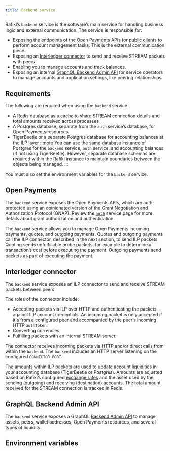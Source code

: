 ```yaml
---
title: Backend service
---
```



Rafiki’s <LinkOut href="https://github.com/interledger/rafiki/tree/main/packages/backend">`backend`</LinkOut> service is the software’s main service for handling business logic and external communication. The service is responsible for:

- Exposing the endpoints of the [Open Payments APIs](#open-payments) for public clients to perform account management tasks. This is the external communication piece.
- Exposing an [Interledger connector](#interledger-connector) to send and receive STREAM packets with peers.
- Enabling you to manage accounts and track balances.
- Exposing an internal [GraphQL Backend Admin API](#graphql-backend-admin-api) for service operators to manage accounts and application settings, like peering relationships.

## Requirements

The following are required when using the `backend` service.

- A Redis database as a cache to share STREAM connection details and total amounts received across processes
- A Postgres database, separate from the `auth` service’s database, for Open Payments resources
- TigerBeetle or a separate Postgres database for accounting balances at the ILP layer
  :::note
  You can use the same database instance of Postgres for the `backend` service, `auth` service, and accounting balances (if not using TigerBeetle). However, separate database schemas are required within the Rafiki instance to maintain boundaries between the objects being managed.
  :::

You must also set the environment variables for the `backend` service.

## Open Payments

The `backend` service exposes the Open Payments APIs, which are auth-protected using an opinionated version of the Grant Negotiation and Authorization Protocol (GNAP). Review the [`auth`](/integration/services/auth-service) service page for more details about grant authorization and authentication.

The `backend` service allows you to manage Open Payments <LinkOut href="https://openpayments.dev/introduction/op-concepts/#incoming-payment">incoming payments</LinkOut>, <LinkOut href="https://openpayments.dev/introduction/op-concepts/#quote">quotes</LinkOut>, and <LinkOut href='https://openpayments.dev/introduction/op-concepts/#outgoing-payment'>outgoing payments</LinkOut>. Quotes and outgoing payments call the ILP connector, described in the next section, to send ILP packets. Quoting sends unfulfillable probe packets, for example to determine a transaction’s cost before executing the payment. Outgoing payments send packets as part of executing the payment.

## Interledger connector

The `backend` service exposes an ILP connector to send and receive STREAM packets between peers.

The roles of the connector include:

- Accepting packets via ILP over HTTP and authenticating the packets against ILP account credentials. An incoming packet is only accepted if it's from a configured peer and accompanied by the peer’s incoming HTTP `authToken`.
- Converting currencies.
- Fulfilling packets with an internal STREAM server.

The connector receives incoming packets via HTTP and/or direct calls from within the `backend`. The `backend` includes an HTTP server listening on the configured `CONNECTOR_PORT`.

The amounts within ILP packets are used to update account liquidities in your accounting database (TigerBeetle or Postgres). Amounts are adjusted based on Rafiki’s configured [exchange rates](/integration/requirements/exchange-rates) and the asset used by the sending (outgoing) and receiving (destination) accounts. The total amount received for the STREAM connection is tracked in Redis.

## GraphQL Backend Admin API

The `backend` service exposes a GraphQL [Backend Admin API](/apis/graphql/admin-api-overview#backend-admin-api) to manage assets, peers, wallet addresses, Open Payments resources, and several types of liquidity.

## Environment variables

<Backend />
